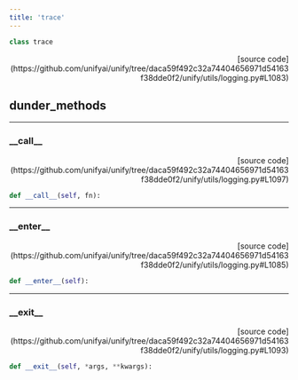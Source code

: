 ```yaml
---
title: 'trace'
---
```


```python
class trace
```

<p align="right">[source code](https://github.com/unifyai/unify/tree/daca59f492c32a74404656971d54163f38dde0f2/unify/utils/logging.py#L1083)</p>



## dunder_methods

---

### \_\_call\_\_

<p align="right">[source code](https://github.com/unifyai/unify/tree/daca59f492c32a74404656971d54163f38dde0f2/unify/utils/logging.py#L1097)</p>

```python
def __call__(self, fn):
```



---

### \_\_enter\_\_

<p align="right">[source code](https://github.com/unifyai/unify/tree/daca59f492c32a74404656971d54163f38dde0f2/unify/utils/logging.py#L1085)</p>

```python
def __enter__(self):
```



---

### \_\_exit\_\_

<p align="right">[source code](https://github.com/unifyai/unify/tree/daca59f492c32a74404656971d54163f38dde0f2/unify/utils/logging.py#L1093)</p>

```python
def __exit__(self, *args, **kwargs):
```

